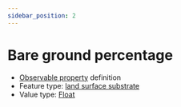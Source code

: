 ```yaml
---
sidebar_position: 2
---
```



# Bare ground percentage

- [Observable property](/viewers/dawe-vocabs?uri=https://linked.data.gov.au/def/nrm/9a3e5f88-72e1-43b0-8ba1-6cd63fdee2c5) definition
- Feature type: [land surface substrate](http://linked.data.gov.au/def/tern-cv/aef12cd6-3826-4988-a54c-8578d3fb4c8d)
- Value type: [Float](https://w3id.org/tern/ontologies/tern/Float)

<Example
  protocolModule="invertebrate-wet-pitfall"
  observableProperty="https://linked.data.gov.au/def/nrm/9a3e5f88-72e1-43b0-8ba1-6cd63fdee2c5"
/>

